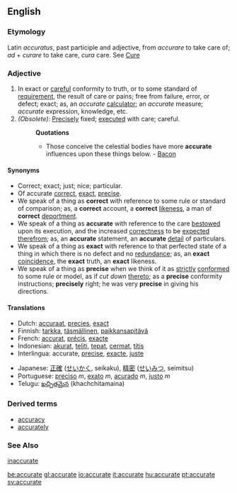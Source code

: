 ==English==
===Etymology===
Latin ''accuratus'', past participle and adjective, from ''accurare'' to take care of; ''ad'' + ''curare'' to take care, ''cura'' care. See [[Cure]]

===Adjective===
#In exact or [[careful]] conformity to truth, or to some standard of [[requirement]], the result of care or pains; free from failure, error, or defect; exact; as, an ''accurate'' [[calculator]]; an ''accurate'' measure; ''accurate'' expression, knowledge, etc.
#''(Obsolete):'' [[Precisely]] fixed; [[executed]] with care; careful.
#:'''Quotations'''
#:*Those conceive the celestial bodies have more '''accurate''' influences upon these things below. - [[Bacon]]

====Synonyms====
*Correct; exact; just; nice; particular.
*Of accurate [[correct]], [[exact]], [[precise]]. 
*We speak of a thing as '''correct''' with reference to some rule or standard of comparison; as, a '''correct''' account, a '''correct''' [[likeness]], a man of '''correct''' [[deportment]]. 
*We speak of a thing as '''accurate''' with reference to the care [[bestowed]] upon its execution, and the increased [[correctness]] to be [[expected]] [[therefrom]]; as, an '''accurate''' statement, an '''accurate''' [[detail]] of particulars. 
*We speak of a thing as '''exact''' with reference to that perfected state of a thing in which there is no defect and no [[redundance]]; as, an '''exact''' [[coincidence]], the '''exact''' truth, an '''exact''' likeness. 
*We speak of a thing as '''precise''' when we think of it as [[strictly]] [[conformed]] to some rule or model, as if ''cut down'' [[thereto]]; as a '''precise''' conformity instructions; '''precisely''' right; he was very '''precise''' in giving his directions.

====Translations====
{{top}}
*Dutch: [[accuraat]], [[precies]], [[exact]]
*Finnish: [[tarkka]], [[täsmällinen]], [[paikkansapitävä]]
*French: [[accurat]], [[précis]], [[exacte]]
*Indonesian: [[akurat]], [[teliti]], [[tepat]], [[cermat]], [[titis]]
*Interlingua: accurate, [[precise]], [[exacte]], [[juste]]
{{mid}}
*Japanese: [[正確]] ([[せいかく]], seikaku), [[精密]] ([[せいみつ]], seimitsu)
*Portuguese: [[preciso]] ''m'', [[exato]] ''m'', [[acurado]] ''m'', [[justo]] ''m''
*Telugu: [[ఖచ్చితమైన]] (khachchitamaina)
{{bottom}}

===Derived terms===
*[[accuracy]]
*[[accurately]]

===See Also===
[[inaccurate]]

[[be:accurate]]
[[gl:accurate]]
[[io:accurate]]
[[it:accurate]]
[[hu:accurate]]
[[pt:accurate]]
[[sv:accurate]]